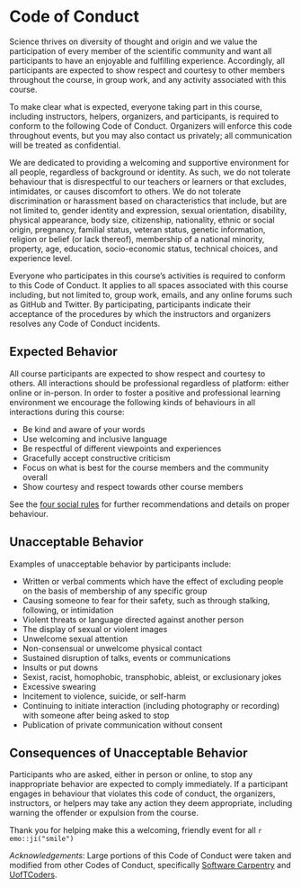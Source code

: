 # Code of Conduct {#conduct}

Science thrives on diversity of thought and origin and we value the participation
of every member of the scientific community and want all participants to have an
enjoyable and fulfilling experience. Accordingly, all participants are expected
to show respect and courtesy to other members throughout the course, in group
work, and any activity associated with this course.

To make clear what is expected, everyone taking part in this course, including
instructors, helpers, organizers, and participants, is required to conform to
the following Code of Conduct. Organizers will enforce this code throughout
events, but you may also contact us privately; all communication will be treated
as confidential.

We are dedicated to providing a welcoming and supportive environment
for all people, regardless of background or identity. As such, we do not
tolerate behaviour that is disrespectful to our teachers or learners or that
excludes, intimidates, or causes discomfort to others. We do not tolerate
discrimination or harassment based on characteristics that include, but are not
limited to, gender identity and expression, sexual orientation, disability,
physical appearance, body size, citizenship, nationality, ethnic or social
origin, pregnancy, familial status, veteran status, genetic information,
religion or belief (or lack thereof), membership of a national minority,
property, age, education, socio-economic status, technical choices, and
experience level.

Everyone who participates in this course's activities is required to conform to
this Code of Conduct. It applies to all spaces associated with this course
including, but not limited to, group work, emails, and any online forums such as
GitHub and Twitter. By participating, participants indicate their acceptance of
the procedures by which the instructors and organizers resolves any Code of
Conduct incidents.

## Expected Behavior

All course participants are expected to show respect and courtesy to others. All
interactions should be professional regardless of platform: either online or
in-person. In order to foster a positive and professional learning environment
we encourage the following kinds of behaviours in all interactions during this
course:

- Be kind and aware of your words
- Use welcoming and inclusive language
- Be respectful of different viewpoints and experiences
- Gracefully accept constructive criticism
- Focus on what is best for the course members and the community overall
- Show courtesy and respect towards other course members

See the [four social rules](https://www.recurse.com/manual#sub-sec-social-rules)
for further recommendations and details on proper behaviour.

## Unacceptable Behavior

Examples of unacceptable behavior by participants include:

- Written or verbal comments which have the effect of excluding people on the basis of membership of any specific group
- Causing someone to fear for their safety, such as through stalking, following, or intimidation
- Violent threats or language directed against another person
- The display of sexual or violent images
- Unwelcome sexual attention
- Non-consensual or unwelcome physical contact
- Sustained disruption of talks, events or communications
- Insults or put downs
- Sexist, racist, homophobic, transphobic, ableist, or exclusionary jokes
- Excessive swearing
- Incitement to violence, suicide, or self-harm
- Continuing to initiate interaction (including photography or recording) with someone after being asked to stop
- Publication of private communication without consent

## Consequences of Unacceptable Behavior

Participants who are asked, either in person or online, to stop any
inappropriate behavior are expected to comply immediately. If a participant
engages in behaviour that violates this code of conduct, the organizers,
instructors, or helpers may take any action they deem appropriate, including
warning the offender or expulsion from the course.

Thank you for helping make this a welcoming, friendly event for all `r emo::ji("smile")`

*Acknowledgements*: Large portions of this Code of Conduct were taken and modified
from other Codes of Conduct, specifically
[Software Carpentry](https://docs.carpentries.org/topic_folders/policies/code-of-conduct.html)
and [UofTCoders](https://github.com/UofTCoders/studyGroup/blob/gh-pages/codeOfConduct.md).

